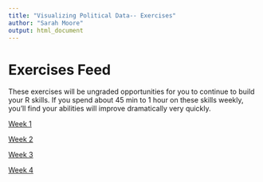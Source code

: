 ```yaml
---
title: "Visualizing Political Data-- Exercises"
author: "Sarah Moore"
output: html_document 
---
```


# Exercises Feed

These exercises will be ungraded opportunities for you to continue to build your R skills. If you spend about 45 min to 1 hour on these skills weekly, you'll find your abilities will improve dramatically very quickly.

[Week 1](01_exercise.html)

[Week 2](02_exercise.html)

[Week 3](03_exercise.html)

[Week 4](04_exercise.html)
